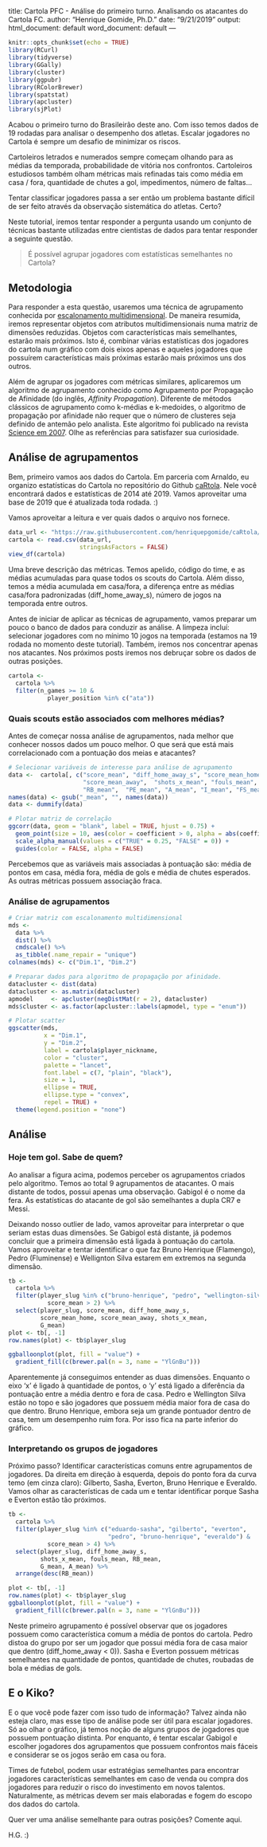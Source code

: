 <!-- markdownlint-disable -->
---
title: Cartola PFC - Análise do primeiro turno. Analisando os atacantes do Cartola FC.
author: "Henrique Gomide, Ph.D."
date: "9/21/2019"
output:
  html_document: default
  word_document: default
---

```r
knitr::opts_chunk$set(echo = TRUE)
library(RCurl)
library(tidyverse)
library(GGally)
library(cluster)
library(ggpubr)
library(RColorBrewer)
library(spatstat)
library(apcluster)
library(sjPlot)
```

Acabou o primeiro turno do Brasileirão deste ano. Com isso temos dados de 19
rodadas para analisar o desempenho dos atletas. Escalar jogadores no Cartola é
sempre um desafio de minimizar os riscos. 

Cartoleiros letrados e numerados sempre começam olhando para as médias da temporada,
probabilidade de vitória nos confrontos. Cartoleiros estudiosos também olham 
métricas mais refinadas tais como média em casa / fora, quantidade de chutes a gol, 
impedimentos, número de faltas...

Tentar classificar jogadores passa a ser então um problema bastante difícil de ser 
feito através da observação sistemática do atletas. Certo?

Neste tutorial, iremos tentar responder a pergunta usando um conjunto de técnicas bastante
utilizadas entre cientistas de dados para tentar responder a seguinte questão.

> É possível agrupar jogadores com estatísticas semelhantes no Cartola?

## Metodologia
Para responder a esta questão, usaremos uma técnica de agrupamento conhecida por
[escalonamento multidimensional](https://datascience.insper.edu.br/escalonamento-multidimensional.html). 
De maneira resumida, iremos representar objetos com atributos multidimensionais 
numa  matriz de dimensões reduzidas. Objetos com características mais semelhantes,
estarão mais próximos. Isto é, combinar várias estatísticas dos jogadores do 
cartola num gráfico com dois eixos apenas e aqueles jogadores que possuírem 
características mais próximas estarão mais próximos uns dos outros.

Além de agrupar os jogadores com métricas similares, aplicaremos um algoritmo de 
agrupamento conhecido como Agrupamento por Propagação de Afinidade (do inglês, 
_Affinity Propagation_). Diferente de métodos clássicos de agrupamento como k-médias
e k-medoides, o algoritmo de propagação por afinidade não requer que o número de
clusteres seja definido de antemão pelo analista. Este algoritmo foi publicado 
na revista [Science em 2007](https://science.sciencemag.org/content/315/5814/972.full). 
Olhe as referências para satisfazer sua
curiosidade.

## Análise de agrupamentos

Bem, primeiro vamos aos dados do Cartola. Em parceria com Arnaldo, eu organizo
estatísticas do Cartola no repositório do Github [caRtola](https://github.com/henriquepgomide/caRtola).
Nele você encontrará dados e estatísticas de 2014 até 2019. Vamos aproveitar uma 
base de 2019 que é atualizada toda rodada. :)

Vamos aproveitar a leitura e ver quais dados o arquivo nos fornece.

```r
data_url <- "https://raw.githubusercontent.com/henriquepgomide/caRtola/master/data/2019/2019-medias-jogadores.csv"
cartola <- read.csv(data_url,
                    stringsAsFactors = FALSE)
view_df(cartola)
```

Uma breve descrição das métricas. Temos apelido, código do time, e as médias acumuladas
para quase todos os scouts do Cartola. Além disso, temos a média acumulada em casa/fora, 
a diferença entre as médias casa/fora padronizadas (diff_home_away_s), número de jogos 
na temporada entre outros.

Antes de iniciar de aplicar as técnicas de agrupamento, vamos preparar um pouco
o banco de dados para conduzir as análise. A limpeza incluí: selecionar jogadores 
com no mínimo 10 jogos na temporada (estamos na 19 rodada no momento deste tutorial). 
Também, iremos nos concentrar apenas nos atacantes.  Nos próximos posts iremos 
nos debruçar sobre os dados de outras posições.

```r
cartola <- 
  cartola %>%
  filter(n_games >= 10 &
           player_position %in% c("ata"))
```

### Quais scouts estão associados com melhores médias?

Antes de começar nossa análise de agrupamentos, nada melhor que conhecer nossos 
dados um pouco melhor. O que será que está mais correlacionado com a pontuação 
dos meias e atacantes?

```r
# Selecionar variáveis de interesse para análise de agrupamento
data <-  cartola[, c("score_mean", "diff_home_away_s", "score_mean_home",
                     "score_mean_away",  "shots_x_mean", "fouls_mean", "G_mean",
                     "RB_mean",  "PE_mean", "A_mean", "I_mean", "FS_mean")]
names(data) <- gsub("_mean", "", names(data))
data <- dummify(data)

# Plotar matriz de correlação
ggcorr(data, geom = "blank", label = TRUE, hjust = 0.75) +
  geom_point(size = 10, aes(color = coefficient > 0, alpha = abs(coefficient) > 0.5)) +
  scale_alpha_manual(values = c("TRUE" = 0.25, "FALSE" = 0)) +
  guides(color = FALSE, alpha = FALSE)
```

Percebemos que as variáveis mais associadas à pontuação são: média de pontos
em casa, média fora, média de gols e média de chutes esperados. 
As outras métricas possuem associação fraca. 

### Análise de agrupamentos

```r
# Criar matriz com escalonamento multidimensional
mds <- 
  data %>%
  dist() %>%
  cmdscale() %>%
  as_tibble(.name_repair = "unique")
colnames(mds) <- c("Dim.1", "Dim.2")

# Preparar dados para algoritmo de propagação por afinidade.
datacluster <- dist(data) 
datacluster <- as.matrix(datacluster)  
apmodel     <- apcluster(negDistMat(r = 2), datacluster)
mds$cluster <- as.factor(apcluster::labels(apmodel, type = "enum"))
```

```r
# Plotar scatter 
ggscatter(mds, 
          x = "Dim.1", 
          y = "Dim.2",
          label = cartola$player_nickname,
          color = "cluster",
          palette = "lancet",
          font.label = c(7, "plain", "black"),
          size = 1,
          ellipse = TRUE,
          ellipse.type = "convex",
          repel = TRUE) +
  theme(legend.position = "none")
```


## Análise

### Hoje tem gol. Sabe de quem?

Ao analisar a figura acima, podemos perceber os agrupamentos criados pelo algoritmo.
Temos ao total 9 agrupamentos de atacantes. O mais distante de todos, possui apenas
uma observação. Gabigol é o nome da fera. As estatísticas do atacante de gol são 
semelhantes a dupla CR7 e Messi.

Deixando nosso outlier de lado, vamos aproveitar para interpretar o que seriam estas
duas dimensões. Se Gabigol está distante, já podemos concluir que a primeira dimensão
está ligada à pontuação do cartola. Vamos aproveitar e tentar identificar o que 
faz Bruno Henrique (Flamengo), Pedro (Fluminense) e Wellignton Silva estarem em extremos 
na segunda dimensão.

```r
tb <- 
  cartola %>%
  filter(player_slug %in% c("bruno-henrique", "pedro", "wellington-silva") &
           score_mean > 2) %>%
  select(player_slug, score_mean, diff_home_away_s, 
         score_mean_home, score_mean_away, shots_x_mean,
         G_mean)
plot <- tb[, -1]
row.names(plot) <- tb$player_slug

ggballoonplot(plot, fill = "value") + 
  gradient_fill(c(brewer.pal(n = 3, name = "YlGnBu")))
```

Aparentemente já conseguimos entender as duas dimensões. Enquanto o eixo 'x' é
ligado à quantidade de pontos, o 'y' está ligado a diferência da pontuação entre
a média dentro e fora de casa. Pedro e Wellington Silva estão no topo e são jogadores
que possuem média maior fora de casa do que dentro. Bruno Henrique, embora seja um 
grande pontuador dentro de casa, tem um desempenho ruim fora. Por isso fica na parte
inferior do gráfico.

### Interpretando os grupos de jogadores

Próximo passo? Identificar características comuns entre agrupamentos de jogadores.
Da direita em direção à esquerda, depois do ponto fora da curva temo (em cinza claro):
Gilberto, Sasha, Everton, Bruno Henrique e Everaldo. Vamos olhar as características 
de cada um e tentar identificar porque Sasha e Everton estão tão próximos. 

```r
tb <- 
  cartola %>%
  filter(player_slug %in% c("eduardo-sasha", "gilberto", "everton", 
                            "pedro", "bruno-henrique", "everaldo") &
           score_mean > 4) %>%
  select(player_slug, diff_home_away_s, 
         shots_x_mean, fouls_mean, RB_mean,
         G_mean, A_mean) %>%
  arrange(desc(RB_mean))

plot <- tb[, -1]
row.names(plot) <- tb$player_slug
ggballoonplot(plot, fill = "value") + 
  gradient_fill(c(brewer.pal(n = 3, name = "YlGnBu")))
```

Neste primeiro agrupamento é possível observar que os jogadores possuem como 
característica comum a média de pontos do cartola. Pedro distoa do grupo por ser
um jogador que possui média fora de casa maior que dentro (diff_home_away < 0)).
Sasha e Everton possuem métricas semelhantes na quantidade de pontos, quantidade 
de chutes, roubadas de bola e médias de gols. 

## E o Kiko?

E o que você pode fazer com isso tudo de informação? Talvez ainda não esteja claro, 
mas esse tipo de análise pode ser útil para escalar jogadores. Só ao olhar o gráfico,
já temos noção de alguns grupos de jogadores que possuem pontuação distinta. Por enquanto,
é tentar escalar Gabigol e escolher jogadores dos agrupamentos que possuem confrontos
mais fáceis e considerar se os jogos serão em casa ou fora. 

Times de futebol, podem usar estratégias semelhantes para encontrar jogadores 
características semelhantes em caso de venda ou compra dos jogadores para reduzir
o risco do investimento em novos talentos. Naturalmente, as métricas devem ser mais
elaboradas e fogem do escopo dos dados do cartola.

Quer ver uma análise semelhante para outras posições?
Comente aqui.

H.G.
:)

